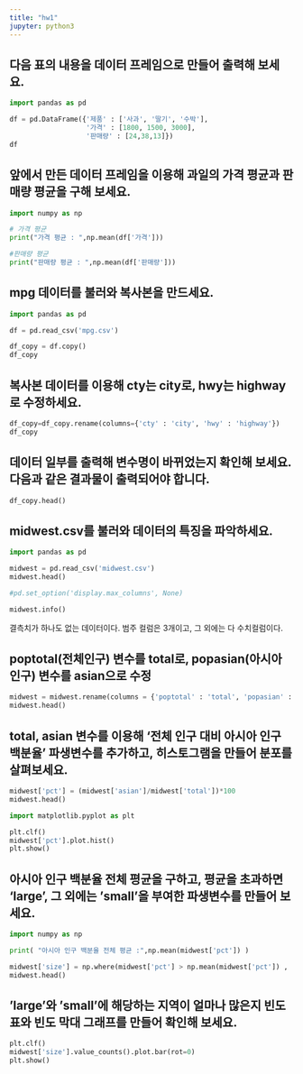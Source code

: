```yaml
---
title: "hw1"
jupyter: python3
---
```


## 다음 표의 내용을 데이터 프레임으로 만들어 출력해 보세요.

```python
import pandas as pd

df = pd.DataFrame({'제품' : ['사과', '딸기', '수박'],
                   '가격' : [1800, 1500, 3000],
                   '판매량' : [24,38,13]})
df
```

## 앞에서 만든 데이터 프레임을 이용해 과일의 가격 평균과 판매량 평균을 구해 보세요.
```python
import numpy as np

# 가격 평균
print("가격 평균 : ",np.mean(df['가격']))

#판매량 평균
print("판매량 평균 : ",np.mean(df['판매량']))

```

## mpg 데이터를 불러와 복사본을 만드세요.
```python
import pandas as pd

df = pd.read_csv('mpg.csv')

df_copy = df.copy()
df_copy
```

## 복사본 데이터를 이용해 cty는 city로, hwy는 highway로 수정하세요.

```python
df_copy=df_copy.rename(columns={'cty' : 'city', 'hwy' : 'highway'})
df_copy
```


## 데이터 일부를 출력해 변수명이 바뀌었는지 확인해 보세요. 다음과 같은 결과물이 출력되어야 합니다.
```python
df_copy.head()
```

## midwest.csv를 불러와 데이터의 특징을 파악하세요.
```python
import pandas as pd

midwest = pd.read_csv('midwest.csv')
midwest.head()

#pd.set_option('display.max_columns', None)
```



```python
midwest.info()
```
결측치가 하나도 없는 데이터이다. 범주 컬럼은 3개이고, 그 외에는 다 수치컬럼이다.


## poptotal(전체인구) 변수를 total로, popasian(아시아 인구) 변수를 asian으로 수정
```python
midwest = midwest.rename(columns = {'poptotal' : 'total', 'popasian' : 'asian'})
midwest.head()
```

## total, asian 변수를 이용해 '전체 인구 대비 아시아 인구 백분율' 파생변수를 추가하고, 히스토그램을 만들어 분포를 살펴보세요.
```python
midwest['pct'] = (midwest['asian']/midwest['total'])*100
midwest.head()
```


```python
import matplotlib.pyplot as plt

plt.clf()
midwest['pct'].plot.hist()
plt.show()
```


## 아시아 인구 백분율 전체 평균을 구하고, 평균을 초과하면 'large', 그 외에는 'small'을 부여한 파생변수를 만들어 보세요.
```python
import numpy as np

print( "아시아 인구 백분율 전체 평균 :",np.mean(midwest['pct']) )
```
```python
midwest['size'] = np.where(midwest['pct'] > np.mean(midwest['pct']) , 'large', 'small')
midwest.head()
```

## 'large'와 'small'에 해당하는 지역이 얼마나 많은지 빈도표와 빈도 막대 그래프를 만들어 확인해 보세요.
```python
plt.clf()
midwest['size'].value_counts().plot.bar(rot=0)
plt.show()
```

